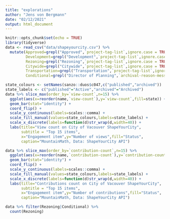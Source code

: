 ```yaml
---
title: "explorations"
author: "Jens von Bergmann"
date: "02/12/2021"
output: html_document
---
```


```r
knitr::opts_chunk$set(echo = TRUE)
library(tidyverse)
data <- read_csv("data/shapeyourcity.csv") %>%
  mutate(Approved=grepl("Approved",`project-tag-list`,ignore.case = TRUE),
         Development=grepl("Development",`project-tag-list`,ignore.case = TRUE),
         Rezoning=grepl("Rezoning",`project-tag-list`,ignore.case = TRUE),
         Citywide=grepl("Citywide",`project-tag-list`,ignore.case = TRUE),
         Transportation=grepl("Transportation",`project-tag-list`,ignore.case = TRUE),
         Conditional=grepl("Director of Planning",`archival-reason-message`,ignore.case = TRUE)) 
```

```r
state_colours <- setNames(sanzo::duos$c047,c("published","archived"))
state_labels <- c("published"="Active","archived"="Archived")
data %>% slice_max(order_by=`view-count`,n=15) %>%
  ggplot(aes(x=reorder(name,`view-count`),y=`view-count`,fill=state)) +
  geom_bar(stat="identity") +
  coord_flip() +
  scale_y_continuous(labels=scales::comma) +
  scale_fill_manual(values=state_colours,labels=state_labels) +
  scale_x_discrete(labels=function(d)str_wrap(d,width=40)) +
  labs(title="View count on City of Vacouver ShapeYourCity",
       subtitle = "Top 15 items",
       x="Engagement item",y="Number of views",fill="Status",
       caption="MountainMath, Data: ShapeYourCity API")
```


```r
data %>% slice_max(order_by=`contribution-count`,n=15) %>%
  ggplot(aes(x=reorder(name,`contribution-count`),y=`contribution-count`,fill=state)) +
  geom_bar(stat="identity") +
  coord_flip() +
  scale_y_continuous(labels=scales::comma) +
  scale_fill_manual(values=state_colours,labels=state_labels) +
  scale_x_discrete(labels=function(d)str_wrap(d,width=40)) +
  labs(title="Contributions count on City of Vacouver ShapeYourCity",
       subtitle = "Top 15 items",
       x="Engagement item",y="Number of contributions",fill="Status",
       caption="MountainMath, Data: ShapeYourCity API")
```


```r
data %>% filter(Rezoning|Conditional) %>%
  count(Rezoning)
```

